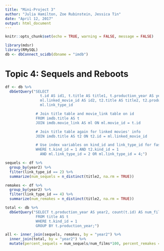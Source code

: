 ```yaml
---
title: "Mini-Project 3"
author: "Julia Hamilton, Zoe Rubinstein, Jessica Tin"
date: "April 12, 2017"
output: html_document
---
```


```r
knitr::opts_chunk$set(echo = TRUE, warning = FALSE, message = FALSE)
```

```r
library(mdsr)
library(RMySQL)
db <- dbConnect_scidb(dbname = "imdb")
```

# Topic 4: Sequels and Reboots
```r
df <- db %>%
  dbGetQuery("SELECT
                t.id AS id1, t.title AS title1, t.production_year AS year1,
                ml.linked_movie_id AS id2, t2.title AS title2, t2.production_year AS year2,
                ml.link_type_id

              # Join title table and movie_link table on id
              FROM imdb.title AS t
              JOIN imdb.movie_link AS ml ON ml.movie_id = t.id

              # Join title table again for linked movies' info
              JOIN imdb.title AS t2 ON t2.id = ml.linked_movie_id

              # Use index variables on kind_id and link_type_id for faster data retrieval
              WHERE t.kind_id = 1 AND t2.kind_id = 1
                AND ml.link_type_id = 2 OR ml.link_type_id = 4;")
```

```r
sequels <- df %>%
  group_by(year2) %>%
  filter(link_type_id == 2) %>%
  summarize(num_sequels = n_distinct(title2, na.rm = TRUE))

remakes <- df %>%
  group_by(year2) %>%
  filter(link_type_id == 4) %>%
  summarize(num_remakes = n_distinct(title2, na.rm = TRUE))

total <- db %>%
  dbGetQuery("SELECT t.production_year AS year2, count(t.id) AS num_films
              FROM title AS t
              WHERE t.kind_id = 1
              GROUP BY t.production_year;")

all <- inner_join(sequels, remakes, by = "year2") %>%
  inner_join(total, by = "year2") %>%
  mutate(percent_sequels = num_sequels/num_films*100, percent_remakes = num_remakes/num_films*100)
```